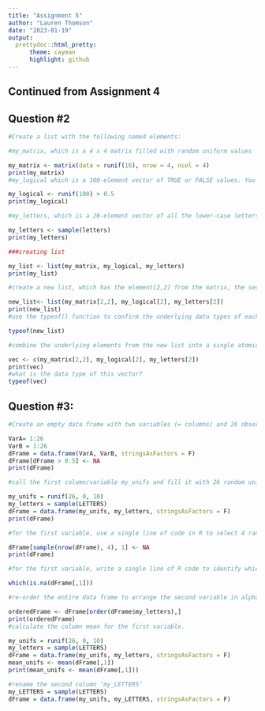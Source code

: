 ```yaml
---
title: "Assignment 5"
author: "Lauren Thomson"
date: "2023-01-19"
output: 
  prettydoc::html_pretty:
      theme: cayman
      highlight: github
---
```


## Continued from Assignment 4 
## Question #2

```r
#Create a list with the following named elements:

#my_matrix, which is a 4 x 4 matrix filled with random uniform values

my_matrix <- matrix(data = runif(16), nrow = 4, ncol = 4)
print(my_matrix)
#my_logical which is a 100-element vector of TRUE or FALSE values. You can do this efficiently by setting up a vector of random values and then applying an inequality to it.

my_logical <- runif(100) > 0.5 
print(my_logical)

#my_letters, which is a 26-element vector of all the lower-case letters in random order.

my_letters <- sample(letters)
print(my_letters)

###creating list

my_list <- list(my_matrix, my_logical, my_letters)
print(my_list)

#create a new list, which has the element[2,2] from the matrix, the second element of the logical vector, and the second element of the letters vector.

new_list<- list(my_matrix[2,2], my_logical[2], my_letters[2])
print(new_list)
#use the typeof() function to confirm the underlying data types of each component in this list

typeof(new_list)

#combine the underlying elements from the new list into a single atomic vector with the c() function.

vec <- c(my_matrix[2,2], my_logical[2], my_letters[2])
print(vec)
#what is the data type of this vector?
typeof(vec)
```
## Question #3: 

```r
#Create an empty data frame with two variables (= columns) and 26 observations (= rows) below:

VarA= 1:26
VarB = 1:26
dFrame = data.frame(VarA, VarB, stringsAsFactors = F)
dFrame[dFrame > 0.5] <- NA
print(dFrame)

#call the first column/variable my_unifs and fill it with 26 random uniform values from 0 to 10. call the second variable my_letters and fill it with 26 capital letters in random order.

my_unifs = runif(26, 0, 10)
my_letters = sample(LETTERS)
dFrame = data.frame(my_unifs, my_letters, stringsAsFactors = F)
print(dFrame)

#for the first variable, use a single line of code in R to select 4 random rows and replace the numerical values in those rows with NA.

dFrame[sample(nrow(dFrame), 4), 1] <- NA  
print(dFrame)

#for the first variable, write a single line of R code to identify which rows have the missing values.

which(is.na(dFrame[,1]))

#re-order the entire data frame to arrange the second variable in alphabetical order.

orderedFrame <- dFrame[order(dFrame$my_letters),]
print(orderedFrame)
#calculate the column mean for the first variable.

my_unifs = runif(26, 0, 10)
my_letters = sample(LETTERS)
dFrame = data.frame(my_unifs, my_letters, stringsAsFactors = F)
mean_unifs <- mean(dFrame[,1])
print(mean_unifs <- mean(dFrame[,1]))

#rename the second column ‘my_LETTERS’
my_LETTERS = sample(LETTERS)
dFrame = data.frame(my_unifs, my_LETTERS, stringsAsFactors = F)

```

